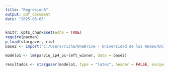 ```yaml
---
title: "RegresionA"
output: pdf_document
date: "2025-03-03"
---
```


```r
knitr::opts_chunk$set(echo = TRUE)
require(pacman)
p_load(stargazer, rio)
base2 <- import("C:/Users/richa/OneDrive - Universidad de los Andes/Universidad/octavo/Econometria 2/taller 2/taller2 practico/New folder/talleres-econometria-2-en-r/bases/BaseP2.dta")

modelo1 <- lm(parvio_ip4_pc~left_winner, data = base2)
```
```r
resultados <- stargazer(modelo1, type = "latex", header = FALSE, escape = FALSE)


```

